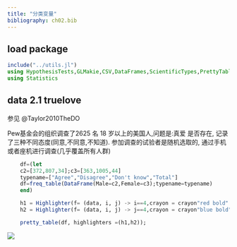 ```yaml
---
title: "分类变量"
bibliography: ch02.bib
---
```

## load package

```julia
include("../utils.jl")
using HypothesisTests,GLMakie,CSV,DataFrames,ScientificTypes,PrettyTables
using Statistics
```

## data 2.1  truelove

参见 @Taylor2010TheDO

Pew基金会的组织调查了2625 名 18 岁以上的美国人,问题是:真爱
是否存在, 记录了三种不同态度(同意,不同意,不知道).  参加调查的试验者是随机选取的,
通过手机或者座机进行调查(几乎覆盖所有人群)


```julia
    df=(let
    c2=[372,807,34];c3=[363,1005,44]
    typename=["Agree","Disagree","Don't know","Total"]
    df=freq_table(DataFrame(Male=c2,Female=c3);typename=typename)
    end)

    h1 = Highlighter(f= (data, i, j) -> i==4,crayon = crayon"red bold" )
    h2 = Highlighter(f= (data, i, j) -> j==4,crayon = crayon"blue bold" )

    pretty_table(df, highlighters =(h1,h2));

```


![](./imgs/truelove-freqtable.jpg)




